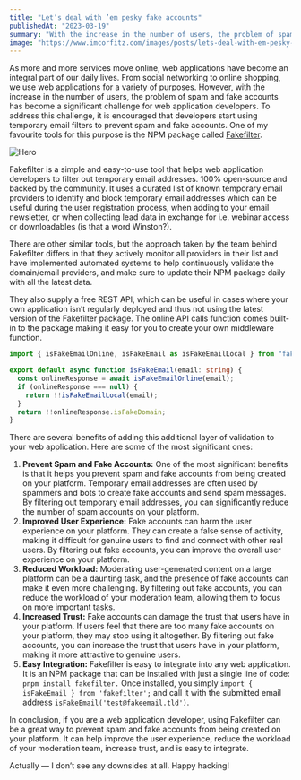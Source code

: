 ```yaml
---
title: "Let’s deal with ’em pesky fake accounts"
publishedAt: "2023-03-19"
summary: "With the increase in the number of users, the problem of spam and fake accounts has become a significant challenge for web application developers."
image: "https://www.imcorfitz.com/images/posts/lets-deal-with-em-pesky-fake-accounts.jpg"
---
```


As more and more services move online, web applications have become an integral part of our daily lives. From social networking to online shopping, we use web applications for a variety of purposes. However, with the increase in the number of users, the problem of spam and fake accounts has become a significant challenge for web application developers. To address this challenge, it is encouraged that developers start using temporary email filters to prevent spam and fake accounts. One of my favourite tools for this purpose is the NPM package called [Fakefilter](https://fakefilter.net/).

![Hero](https://miro.medium.com/v2/resize:fit:4800/format:webp/1*AXLcvWdkC9HtFzNWeZ4iPQ.png "Generated by Midjourney")

Fakefilter is a simple and easy-to-use tool that helps web application developers to filter out temporary email addresses. 100% open-source and backed by the community. It uses a curated list of known temporary email providers to identify and block temporary email addresses which can be useful during the user registration process, when adding to your email newsletter, or when collecting lead data in exchange for i.e. webinar access or downloadables (is that a word Winston?).

There are other similar tools, but the approach taken by the team behind Fakefilter differs in that they actively monitor all providers in their list and have implemented automated systems to help continuously validate the domain/email providers, and make sure to update their NPM package daily with all the latest data.

They also supply a free REST API, which can be useful in cases where your own application isn’t regularly deployed and thus not using the latest version of the Fakefilter package. The online API calls function comes built-in to the package making it easy for you to create your own middleware function.

```ts title="isFakeEmail.ts"
import { isFakeEmailOnline, isFakeEmail as isFakeEmailLocal } from "fakefilter";

export default async function isFakeEmail(email: string) {
  const onlineResponse = await isFakeEmailOnline(email);
  if (onlineResponse === null) {
    return !!isFakeEmailLocal(email);
  }
  return !!onlineResponse.isFakeDomain;
}
```

There are several benefits of adding this additional layer of validation to your web application. Here are some of the most significant ones:

1. **Prevent Spam and Fake Accounts:** One of the most significant benefits is that it helps you prevent spam and fake accounts from being created on your platform. Temporary email addresses are often used by spammers and bots to create fake accounts and send spam messages. By filtering out temporary email addresses, you can significantly reduce the number of spam accounts on your platform.
2. **Improved User Experience:** Fake accounts can harm the user experience on your platform. They can create a false sense of activity, making it difficult for genuine users to find and connect with other real users. By filtering out fake accounts, you can improve the overall user experience on your platform.
3. **Reduced Workload:** Moderating user-generated content on a large platform can be a daunting task, and the presence of fake accounts can make it even more challenging. By filtering out fake accounts, you can reduce the workload of your moderation team, allowing them to focus on more important tasks.
4. **Increased Trust:** Fake accounts can damage the trust that users have in your platform. If users feel that there are too many fake accounts on your platform, they may stop using it altogether. By filtering out fake accounts, you can increase the trust that users have in your platform, making it more attractive to genuine users.
5. **Easy Integration:** Fakefilter is easy to integrate into any web application. It is an NPM package that can be installed with just a single line of code: `pnpm install fakefilter.` Once installed, you simply `import { isFakeEmail } from 'fakefilter';` and call it with the submitted email address `isFakeEmail('test@fakeemail.tld')`.

In conclusion, if you are a web application developer, using Fakefilter can be a great way to prevent spam and fake accounts from being created on your platform. It can help improve the user experience, reduce the workload of your moderation team, increase trust, and is easy to integrate.

Actually — I don’t see any downsides at all. Happy hacking!
